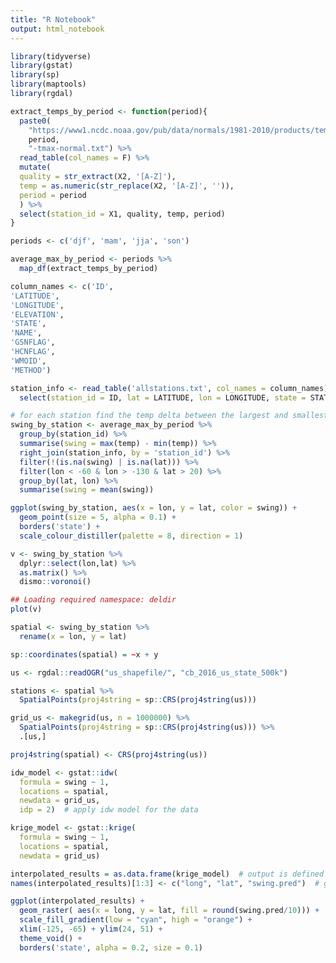 ```yaml
---
title: "R Notebook"
output: html_notebook
---
```


```r
library(tidyverse)
library(gstat)
library(sp)
library(maptools)
library(rgdal)
```


```r
extract_temps_by_period <- function(period){
  paste0(
    "https://www1.ncdc.noaa.gov/pub/data/normals/1981-2010/products/temperature/",
    period, 
    "-tmax-normal.txt") %>% 
  read_table(col_names = F) %>% 
  mutate(
  quality = str_extract(X2, '[A-Z]'),
  temp = as.numeric(str_replace(X2, '[A-Z]', '')),
  period = period
  ) %>% 
  select(station_id = X1, quality, temp, period)
}

```

```r
periods <- c('djf', 'mam', 'jja', 'son')

average_max_by_period <- periods %>% 
  map_df(extract_temps_by_period)
```

```r
column_names <- c('ID',           
'LATITUDE',     
'LONGITUDE',    
'ELEVATION',    
'STATE',        
'NAME',         
'GSNFLAG',      
'HCNFLAG',      
'WMOID',        
'METHOD')

station_info <- read_table('allstations.txt', col_names = column_names) %>% 
  select(station_id = ID, lat = LATITUDE, lon = LONGITUDE, state = STATE)
```

```r
# for each station find the temp delta between the largest and smallest average temp
swing_by_station <- average_max_by_period %>% 
  group_by(station_id) %>% 
  summarise(swing = max(temp) - min(temp)) %>% 
  right_join(station_info, by = 'station_id') %>% 
  filter(!(is.na(swing) | is.na(lat))) %>% 
  filter(lon < -60 & lon > -130 & lat > 20) %>% 
  group_by(lat, lon) %>% 
  summarise(swing = mean(swing))
```

```r
ggplot(swing_by_station, aes(x = lon, y = lat, color = swing)) +
  geom_point(size = 5, alpha = 0.1) +
  borders('state') +
  scale_colour_distiller(palette = 8, direction = 1) 
```



```r
v <- swing_by_station %>% 
  dplyr::select(lon,lat) %>% 
  as.matrix() %>% 
  dismo::voronoi()

## Loading required namespace: deldir
plot(v)
```


```r
spatial <- swing_by_station %>% 
  rename(x = lon, y = lat)

sp::coordinates(spatial) = ~x + y
```


```r
us <- rgdal::readOGR("us_shapefile/", "cb_2016_us_state_500k") 

stations <- spatial %>% 
  SpatialPoints(proj4string = sp::CRS(proj4string(us)))

grid_us <- makegrid(us, n = 1000000) %>% 
  SpatialPoints(proj4string = sp::CRS(proj4string(us))) %>% 
  .[us,] 
```

```r
proj4string(spatial) <- CRS(proj4string(us)) 
```


```r
idw_model <- gstat::idw(
  formula = swing ~ 1, 
  locations = spatial, 
  newdata = grid_us,
  idp = 2)  # apply idw model for the data
```
```r
krige_model <- gstat::krige(
  formula = swing ~ 1, 
  locations = spatial, 
  newdata = grid_us) 
```

```r
interpolated_results = as.data.frame(krige_model)  # output is defined as a data table
names(interpolated_results)[1:3] <- c("long", "lat", "swing.pred")  # give names to the modelled variables
```

```r
ggplot(interpolated_results) + 
  geom_raster( aes(x = long, y = lat, fill = round(swing.pred/10))) +
  scale_fill_gradient(low = "cyan", high = "orange") +
  xlim(-125, -65) + ylim(24, 51) + 
  theme_void() +
  borders('state', alpha = 0.2, size = 0.1)
```

